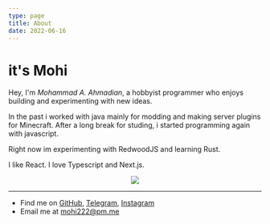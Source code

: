 ```yaml
---
type: page
title: About
date: 2022-06-16
---
```



# it's Mohi

Hey, I'm _Mohammad A. Ahmadian_, a hobbyist programmer who enjoys building and experimenting with new ideas.

In the past i worked with java mainly for modding and making server plugins for Minecraft.
After a long break for studing, i started programming again with javascript.

Right now im experimenting with RedwoodJS and learning Rust.

I like React.
I love Typescript and Next.js.

<p align="center">
    <img src="https://skillicons.dev/icons?i=tailwind,js,ts,react,nextjs,rust&theme=dark&perline=3" />
</p>

---

- Find me on [GitHub](https://github.com/Mohi222), [Telegram](https://t.me/ItsMohi222), [Instagram](https://www.instagram.com/itsmohi222/)
- Email me at mohi222@pm.me

